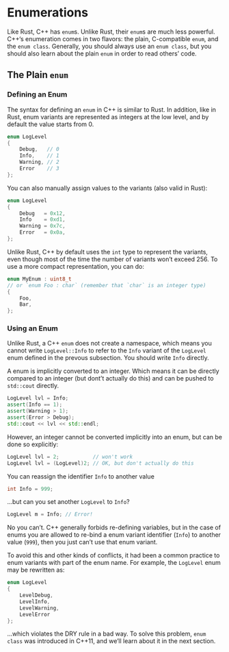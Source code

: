 # Enumerations

Like Rust, C++ has `enum`s. Unlike Rust, their `enum`s are much less powerful. C++'s enumeration
comes in two flavors: the plain, C-compatible `enum`, and the `enum class`. Generally, you should
always use an `enum class`, but you should also learn about the plain `enum` in order to read
others' code.

## The Plain `enum`

### Defining an Enum

The syntax for defining an `enum` in C++ is similar to Rust. In addition, like in Rust, enum
variants are represented as integers at the low level, and by default the value starts from 0.

```c++
enum LogLevel
{
    Debug,   // 0
    Info,    // 1
    Warning, // 2
    Error    // 3
};
```

You can also manually assign values to the variants (also valid in Rust):

```c++
enum LogLevel
{
    Debug   = 0x12,
    Info    = 0xd1,
    Warning = 0x7c,
    Error   = 0x0a,
};
```

Unlike Rust, C++ by default uses the `int` type to represent the variants, even though most of the
time the number of variants won't exceed 256. To use a more compact representation, you can do:

```c++
enum MyEnum : uint8_t
// or `enum Foo : char` (remember that `char` is an integer type)
{
    Foo,
    Bar,
};
```

### Using an Enum

Unlike Rust, a C++ `enum` does not create a namespace, which means you cannot write `LogLevel::Info`
to refer to the `Info` variant of the `LogLevel` enum defined in the prevous subsection. You should
write `Info` directly.

A enum is implicitly converted to an integer. Which means it can be directly compared to an integer
(but dont't actually do this) and can be pushed to `std::cout` directly.

```c++
LogLevel lvl = Info;
assert(Info == 1);
assert(Warning > 1);
assert(Error > Debug);
std::cout << lvl << std::endl;
```

However, an integer cannot be converted implicitly into an enum, but can be done so explicitly:

```c++
LogLevel lvl = 2;           // won't work
LogLevel lvl = (LogLevel)2; // OK, but don't actually do this
```

You can reassign the identifier `Info` to another value

```c++
int Info = 999;
```

...but can you set another `LogLevel` to `Info`?

```c++
LogLevel m = Info; // Error!
```

No you can't. C++ generally forbids re-defining variables, but in the case of
enums you are allowed to re-bind a enum variant identifier (`Info`) to another
value (`999`), then you just can't use that enum variant.

To avoid this and other kinds of conflicts, it had been a common practice to
enum variants with part of the enum name. For example, the `LogLevel` enum
may be rewritten as:

```c++
enum LogLevel
{
    LevelDebug,
    LevelInfo,
    LevelWarning,
    LevelError
};
```


...which violates the DRY rule in a bad way. To solve this problem, `enum class` was introduced
in C++11, and we'll learn about it in the next section.